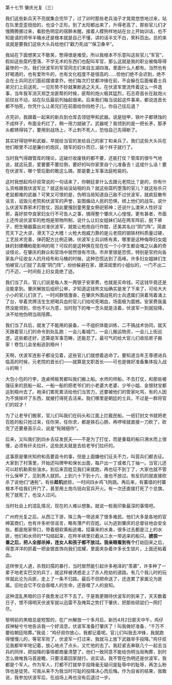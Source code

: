 

第十七节 肇庆光复（三）

我们这些新兵天不亮就集合完毕了，过了卯时那些老兵油子才晃晃悠悠地过来，站在队里歪歪扭扭的，也没个正形。到了太阳都出来了，升得老高了，那些官儿们才慢腾腾挪过来，看脸色明显的宿醉未醒。接着人模狗样地站在台上开始训话，也不知是请的师爷半桶水还是根本就是自己不懂，讲的话半文不白，笑料百出。总的来说就是要我们这些大头兵给他们“戳力死战”“保卫桑辛”。

我站在下面想笑又不敢笑，憋得很是难受。所以我根本不乐意叫这些官儿“军官”，假如这些腐朽堕落、不学无术的东西们也配叫军官，那么这就是我的职业被侮辱得最惨的一次。我们伏波军的军官同志们来自五湖四海，里面什么人都有。当然也有好喝酒的，也有爱吹牛的，也有文化程度不是很高的……但他们绝不会迟到，绝不会在士兵同志们面前摆谱拿乔。他们每次打仗都冲锋在前，不会躲在后面催着士兵弟兄们上前送死，一见形势不妙就果断逃之夭夭。在伏波军里流传着这么一件逸事，当年我军消灭郑芝龙匪帮的时候，匪帮的炮火极其猛烈，石志奇首长在敌炮火前纹丝不动，站在队伍最前列抽起烟来。后来我们每当说起这件事来，都说连首长都不怕死，你凭什么让弟兄们在前面给你挡枪子儿，你自己往后退？

点完卯，我跟着一起来的新兵到仓库去领铠甲和武器。说是铠甲，铁叶子都锈蚀的不成样子，布面全朽烂了，稍一用力就破了。武器呢？我领到的是一把长矛，那矛头都锈得钝了，要用到战场上，不止刺不死人，恐怕自己先得断了。

其实好得铠甲和武器，早就给当官的发给自己的家丁和亲兵了。我们这些大头兵在他们眼里不过是廉价的炮灰，随军的奴仆而已，装个样子就行了。

当时我气得跟管库的理论，这破烂收废铁的都不要，还能打仗？管库的很牛气地说，就这玩意，爱要要不要拉倒，要好的叫你家里自个儿准备去！这成什么话！要在伏波军，哪个管后勤的敢这么搞，那是要上军事法庭枪毙的。

这时我想起鸡仔叔常说的一句话来了，你朝廷拿什么去跟元老院比？是的，你有什么资格跟我伏波军比？就这些站没站相的兵？就这些腐朽堕落的官儿？就这些杀只老鼠都难的武器？可笑又可恨的是，伪明当局知道自己敌不过伏波军，就疯狂散布谣言，诋毁元老院和伏波军的声誉，妄图煽动人民的恐惧，绑上他们的战车。说什么伏波军靠邪术打胜仗，因此要搜刮童男童女祭祀邪神；还说什么澳宋人性好淫邪，喜好掠夺良家妇女行不可告人之事，搞得整个肇庆人心惶惶。更有甚者，市面上还传说伏波军的枪炮是邪物所制，说什么让妇女姐妹们站在两军阵前，脱下裤子，把生殖器露出对准伏波军，就能让枪炮自行炸膛，还美其名曰“阴门阵”。简直荒天下之大谬，滑天下之大稽！火枪大炮威力靠的是元老院的钢铁材料质量过硬，工艺技术完善，弹药配方比例正确，伏波军士兵训练有素，哪里是这种侮辱妇女姐妹的封建糟粕能影响的呢？可叹的是这种换在现在任一个小学生都会嗤之以鼻的奇谈怪论，在肇庆的群众和官场中居然很有市场。市井里很是恐慌，特别是官府向各家各户征收女人的月经布和马桶的时候，这种恐慌达到了高峰。许多妇女姐妹们生怕被官儿们捉了去摆“阴门阵”，纷纷躲避在家，跟深闺里的小姐似的，一门不出二门不迈，一时间街上妇女竟绝了迹。

我们当了兵，官儿们说是每人发一两银子安家费，也就是买命钱。可这钱毕竟还是没能拿到。肇庆解放后组织公审，才知道这钱熊文灿确实是发了下来了，可给大大小小的官儿们贪了。一时间群情激奋，在肇庆外围战死的士兵遗属们哭着骂着涌上了台，举着灵牌活生生把喝兵血的官儿们给咬死喝血，场面极为震撼。安家费我虽然没能领到，但也不以为意，当时抱下的唯一念头就是活着，伏波军一到就投降，决不给他伪明当局陪葬。

我们当了兵后，就发了不能用的装备，一不组织体能训练，二不搞战术协同，就天天跟着官儿们的命令到处乱跑：一会儿看城门，一会儿搬运物资，一会儿上街巡逻。这些都还好，还算是军事范畴，还能忍了。最可气的给大官儿们收拾房子搬家！卷包儿会坐船逃到梧州！

天啊，伏波军连影子都没见着，这些官儿们就想着逃命了。要知道当年王尊德进兵临高的时候，元老院的首长们――就算是文职首长――可也是做好准备集体投入战斗的啊！

大包小包的行李，连桌椅板凳都叫我们搬上船。水师的师船，不去打仗，和那些被强征来的民船一起，一船一船的把老爷们的小老婆大老婆、少爷小姐、金银财宝都运到梧州去了。袍泽们累死累活给他们当苦力，还要被他们的管家叱骂，有的人因为不慎摔坏了东西，就被打得死去活来。我们哪里是朝廷的士兵，不过是一群将官们的奴才！

为了让老爷们搬家，官儿们叫我们在码头和江面上拦截民船，一纸钉封文书就把老百姓的船只抢过来，任你哭，任你求，都是铁石心肠，再啰嗦就直接一刀砍了，砍完了还要悬首示众，说是“髡贼细作”。

后来，又叫我们到四乡去征发民夫――不是为了打仗，而是重载的船只溯水而上很慢，必须有纤夫拉纤。这些民夫就是去给老爷们拉纤的。

这事原是肇庆知府和高要县令的事，但是上面嫌他们征夫不力，叫营兵们都去征。大家到了村落里，开始还叫牌甲和保长出面，每户出一丁或者几丁抽一。当官儿还可以趁机勒索些油水。到后来百姓见我们来就跑，再也征不到丁了，大家也就不管什么保甲了，见到男人就抓。上到六十下到十六，谁也不放过。有反抗的就直接砍杀了说他们“通髡”。有些**趁机**掳掠，一时间四乡鸡飞狗跳。再后来，有寨墙的村寨根本不给我们开门了，甚至用土炮鸟铳向官兵开火。有一次还直接打死了个总旗，死了就死了，也没人过问。

当时社会上的混乱情况，现在的人难以想象。就说一桩我印象最深的事情吧。

广州府光复之后，从西江下游，珠三角一带逃来了很多难民。他们大多是各地的官绅富商们，也有许多听信谣言，略有薄产的百姓。以为逃到肇庆的总督驻地会安全些。都是拖家带口，带着细软乘船逃难。招募来的水勇，很多过去都是江上的水匪，他们和水师的**勾结起来，在羚羊峡里拦截从三水一带逃来的船只。**掳掠一番之后，把人全部杀掉，连女人和孩子都不放过。我亲眼看到有个**打劫回来之后，得意洋洋的抓着一把金银首饰向我们炫耀，里面夹杂着许多长生锁片，上面还粘着血。

这样惨无人道，杀戮妇孺的暴行，当时居然能引起许多袍泽的“羡慕”，许多种了一辈子地老实巴交的兵丁，就这样被诱惑走上了杀人抢劫的道路。有几个我儿时的玩伴就此沦为兵匪，走上了一条不归路。最后不但把命送了，还连累了家属沦为匪属。旧社会它不仅会吞噬人的生命，还吞噬了人的良知。

这种混乱黑暗的日子我愈发过不下去了。于是我更期待伏波军的到来了，天天数着日子，恨不得明天伏波军就以迅雷不及掩耳之势打下肇庆，把那些硕鼠们一网打尽。

黎明前的黑暗总是短暂的，在广州解放一个多月后，新历4月2日那天中午，鸡仔叔神秘兮兮地告诉我一个好消息，伏波军准备打肇庆了！叫我做好准备，“千万不要给朝廷陪葬。”我说：“鸡仔叔你放心，我都记着呢。官儿们叫我去冲锋，我就跑得慢慢儿的，等官军败了，伏波军一打过来，我就马上放下武器举手投降。”鸡仔叔见我都牢牢地记着，放心地点了点头，又忙他的去了。我赶紧去串联几个一起去当兵的同伴，把投降的事情都商量清楚了，他们一致同意不能给伪明当局殉葬，到时怎么做唯我马首是瞻，只要活着回家就行。说实话，我不管在伪明还是伏波军，我都是个军人。作为军人，打都不打就举手投降毫无疑问是耻辱中的耻辱，再怎么粉饰也是徒劳。可我从来不为我当时可耻的投降决心而后悔。作为自省的结果，我敢说，我参加伏波军后，在战场上再也没有后退过一步。

